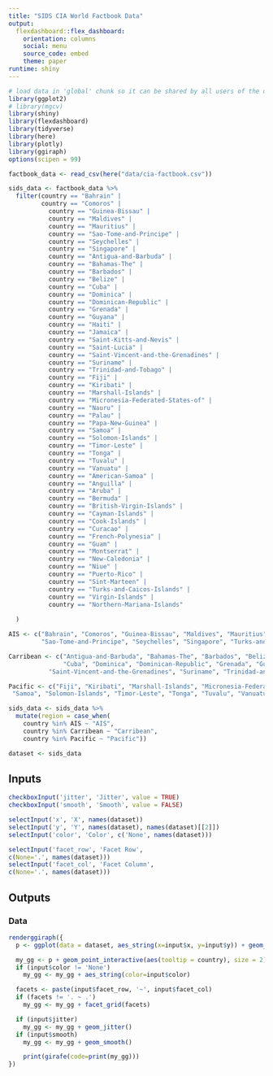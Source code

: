 ```yaml
---
title: "SIDS CIA World Factbook Data"
output: 
  flexdashboard::flex_dashboard:
    orientation: columns
    social: menu
    source_code: embed
    theme: paper
runtime: shiny
---
```


```r
# load data in 'global' chunk so it can be shared by all users of the dashboard
library(ggplot2)
# library(mgcv)
library(shiny)
library(flexdashboard)
library(tidyverse)
library(here)
library(plotly)
library(ggiraph)
options(scipen = 99)


```



```r
factbook_data <- read_csv(here("data/cia-factbook.csv"))
```

```r
sids_data <- factbook_data %>% 
  filter(country == "Bahrain" |
         country == "Comoros" |
           country == "Guinea-Bissau" |
           country == "Maldives" |
           country == "Mauritius" |
           country == "Sao-Tome-and-Principe" |
           country == "Seychelles" |
           country == "Singapore" |
           country == "Antigua-and-Barbuda" |
           country == "Bahamas-The" |
           country == "Barbados" |
           country == "Belize" | 
           country == "Cuba" |
           country == "Dominica" |
           country == "Dominican-Republic" |
           country == "Grenada" |
           country == "Guyana" |
           country == "Haiti" | 
           country == "Jamaica" |
           country == "Saint-Kitts-and-Nevis" |
           country == "Saint-Lucia" |
           country == "Saint-Vincent-and-the-Grenadines" |
           country == "Suriname" |
           country == "Trinidad-and-Tobago" |
           country == "Fiji" |
           country == "Kiribati" |
           country == "Marshall-Islands" |
           country == "Micronesia-Federated-States-of" |
           country == "Nauru" |
           country == "Palau" | 
           country == "Papa-New-Guinea" |
           country == "Samoa" |
           country == "Solomon-Islands" |
           country == "Timor-Leste" |
           country == "Tonga" |
           country == "Tuvalu" |
           country == "Vanuatu" |
           country == "American-Samoa" |
           country == "Anguilla" |
           country == "Aruba" |
           country == "Bermuda" |
           country == "British-Virgin-Islands" |
           country == "Cayman-Islands" |
           country == "Cook-Islands" |
           country == "Curacao" |
           country == "French-Polynesia" |
           country == "Guam" |
           country == "Montserrat" |
           country == "New-Caledonia" |
           country == "Niue" |
           country == "Puerto-Rico" |
           country == "Sint-Marteen" |
           country == "Turks-and-Caicos-Islands" |
           country == "Virgin-Islands" |
           country == "Northern-Mariana-Islands" 
           
  )
```

```r
AIS <- c("Bahrain", "Comoros", "Guinea-Bissau", "Maldives", "Mauritius", 
         "Sao-Tome-and-Principe", "Seychelles", "Singapore", "Turks-and-Caicos-Islands" )
```


```r
Carribean <- c("Antigua-and-Barbuda", "Bahamas-The", "Barbados", "Belize", 
               "Cuba", "Dominica", "Dominican-Republic", "Grenada", "Guyana", "Haiti", "Jamaica", "Saint-Kitts-and-Nevis", "Saint-Lucia", 
           "Saint-Vincent-and-the-Grenadines", "Suriname", "Trinidad-and-Tobago", "Anguilla", "Aruba", "Bermuda", "British-Virgin-Islands", "Cayman-Islands", "Curacao", "Montserrat", "Puerto-Rico", "Sint-Maarteen", "Virgin-Islands")
```


```r
Pacific <- c("Fiji", "Kiribati", "Marshall-Islands", "Micronesia-Federated-States-of", "Nauru", "Palau", "Papa-New-Guinea", 
 "Samoa", "Solomon-Islands", "Timor-Leste", "Tonga", "Tuvalu", "Vanuatu",    "American-Samoa", "Northern-Mariana-Islands", "Cook-Islands", "French-Polynesia", "Guam", "New-Caledonia", "Niue")
```


```r
sids_data <- sids_data %>% 
  mutate(region = case_when(
    country %in% AIS ~ "AIS",
    country %in% Carribean ~ "Carribean", 
    country %in% Pacific ~ "Pacific"))
```





```r
dataset <- sids_data
```



Inputs {.sidebar}
-----------------------------------------------------------------------

```r
checkboxInput('jitter', 'Jitter', value = TRUE)
checkboxInput('smooth', 'Smooth', value = FALSE)

selectInput('x', 'X', names(dataset))
selectInput('y', 'Y', names(dataset), names(dataset)[[2]])
selectInput('color', 'Color', c('None', names(dataset)))

selectInput('facet_row', 'Facet Row',
c(None='.', names(dataset)))
selectInput('facet_col', 'Facet Column',
c(None='.', names(dataset)))
```

Outputs
-----------------------------------------------------------------------

### Data

```r


renderggiraph({
  p <- ggplot(data = dataset, aes_string(x=input$x, y=input$y)) + geom_point()

  my_gg <- p + geom_point_interactive(aes(tooltip = country), size = 2)
  if (input$color != 'None')
    my_gg <- my_gg + aes_string(color=input$color)

  facets <- paste(input$facet_row, '~', input$facet_col)
  if (facets != '. ~ .')
    my_gg <- my_gg + facet_grid(facets)

  if (input$jitter)
    my_gg <- my_gg + geom_jitter()
  if (input$smooth)
    my_gg <- my_gg + geom_smooth()

    print(girafe(code=print(my_gg)))
})


```

